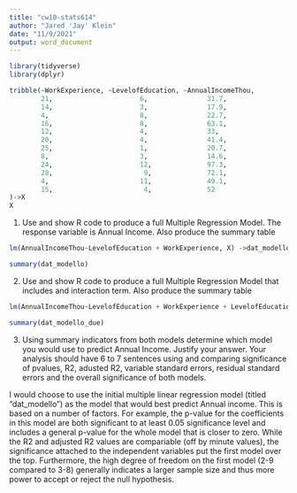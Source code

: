 ```yaml
---
title: "cw10-stats614"
author: "Jared 'Jay' Klein"
date: "11/9/2021"
output: word_document
---
```


```r
library(tidyverse)
library(dplyr)
```

```r
tribble(~WorkExperience, ~LevelofEducation, ~AnnualIncomeThou,
        21,                      6,               31.7,
        14,                      3,               17.9,
        4,                       8,               22.7,
        16,                      8,               63.1,
        12,                      4,               33,
        20,                      4,               41.4,
        25,                      1,               20.7,
        8,                       3,               14.6,
        24,                      12,              97.3,
        28,                       9,              72.1,
        4,                       11,              49.1,
        15,                       4,              52
)->X
X
```

1)  Use and show R code to produce a full Multiple Regression Model. The 
response variable is Annual Income.  Also produce the summary table

```r
lm(AnnualIncomeThou~LevelofEducation + WorkExperience, X) ->dat_modello

summary(dat_modello)
```


2)  Use and show R code to produce a full Multiple Regression Model that 
includes and interaction term. Also produce the summary table

```r
lm(AnnualIncomeThou~LevelofEducation + WorkExperience + LevelofEducation:WorkExperience, X) ->dat_modello_due

summary(dat_modello_due)
```



3)  Using summary indicators from both models determine which model you 
would use to predict Annual Income.  Justify your answer.  Your analysis should 
have 6 to 7 sentences using and comparing significance of pvalues, R2, adusted R2, 
variable standard errors, residual standard errors and the overall significance of 
both models.

I would choose to use the initial multiple linear regression model (titled "dat_modello")
as the model that would best predict Annual income. This is based on a number of factors.
For example, the p-value for the coefficients in this model are both significant to at least
0.05 significance level and includes a general p-value for the whole model that is closer
to zero. While the R2 and adjusted R2 values are compariable (off by minute values), the
significance attached to the independent variables put the first model over the top. Furthermore,
the high degree of freedom on the first model (2-9 compared to 3-8) generally indicates 
a larger sample size and thus more power to accept or reject the null hypothesis. 

